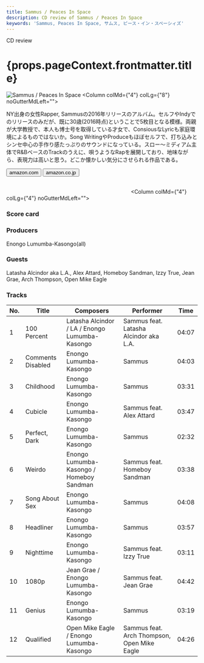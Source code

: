 ```yaml
---
title: Sammus / Peaces In Space
description: CD review of Sammus / Peaces In Space
keywords: 'Sammus, Peaces In Space, サムス, ピース・イン・スペーシィズ'
---
```




<p className="largeP">CD review</p>
<h1 className="h1--no--margin">{props.pageContext.frontmatter.title}</h1>

<Row  className="image-card-group">
	<Column colMd={"3"} colLg={"4"} noGutterMdLeft="">
       <ImageCard>

![Sammus / Peaces In Space](../../images/cd/sammus1L.jpg) 
</ImageCard>
	</Column>
	<Column colMd={"4"} colLg={"8"} noGutterMdLeft="">
	<p>
	NY出身の女性Rapper, Sammusの2016年リリースのアルバム。セルフやIndyでのリリースのみだが、既に30歳(2016時点)ということで5枚目となる模様。両親が大学教授で、本人も博士号を取得している才女で、ConsiousなLyricも家庭環境によるものではないか。Song WritingやProduceもほぼセルフで、打ち込みとシンセ中心の手作り感たっぷりのサウンドになっている。スロー～ミディアム主体でR&BベースのTrackのうえに、唄うようなRapを展開しており、地味ながら、表現力は高いと思う。どこか懐かしい気分にさせられる作品である。
	</p>
	<div>
	  <Button className="button-right-mergin"  href="https://amzn.to/30t0gOn" kind="primary" size="small" renderIcon={ArrowUpRight24}>
      amazon.com
    </Button>
    <Button className="button-right-mergin"  href="https://amzn.to/33veFvw" kind="secondary" size="small" renderIcon={ArrowUpRight24}>
      amazon.co.jp
    </Button>
	</div>
	<a href="https://geo.music.apple.com/jp/album/pieces-in-space/1144178298?mt=1&app=music&ls=1&at=11lcug" style="display:inline-block;overflow:hidden;background:url(https://linkmaker.itunes.apple.com/ja-jp/lockup.svg?releaseDate=2016-10-28&kind=album&bubble=apple_music&style=mono-black) no-repeat;width:180px;height:45px;"></a>
	<a href="https://geo.music.apple.com/jp/album/pieces-in-space/1144178298?app=itunes&at=11lcug" style="display:inline-block;overflow:hidden;background:url(https://linkmaker.itunes.apple.com/ja-jp/badge-lrg.svg?releaseDate=2016-10-28&kind=album&bubble=itunes_music) no-repeat;width:140px;height:45px;"></a>
	</Column>
</Row>
<Row >
	<Column colMd={"4"} colLg={"4"} noGutterMdLeft="">
<div>
    <h3>Score card</h3>
	<SliderJS1 value="2" />
    <SliderJS2 value="2" />
	<SliderJS3 value="1" />
    <SliderJS4 value="8" />
</div>
</Column>
<Column colMd={"8"} colLg={"8"} noGutterMdLeft="">
<div>
<h3>Producers</h3>
<p>
Enongo Lumumba-Kasongo(all)
</p>
<h3>Guests</h3>
<p>
Latasha Alcindor aka L.A., Alex Attard, Homeboy Sandman, Izzy True, Jean Grae, Arch Thompson, Open Mike Eagle
</p>
</div>
</Column>
</Row>

<h3>Tracks</h3>

| No. |	 Title            |	 Composers                                     | Performer                                   | Time	 |
| --- |	----------------- | ---------------------------------------------- | ------------------------------------------- | ----- |
| 1	  |	100 Percent       | Latasha Alcindor / LA / Enongo Lumumba-Kasongo | Sammus feat. Latasha Alcindor aka L.A.      | 04:07 |
| 2	  |	Comments Disabled | Enongo Lumumba-Kasongo                         | Sammus                                      | 04:03 |
| 3	  |	Childhood         | Enongo Lumumba-Kasongo                         | Sammus                                      | 03:31 |
| 4	  |	Cubicle           | Enongo Lumumba-Kasongo                         | Sammus feat. Alex Attard                    | 03:47 |
| 5	  |	Perfect, Dark     | Enongo Lumumba-Kasongo                         | Sammus                                      | 02:32 |
| 6	  |	Weirdo            | Enongo Lumumba-Kasongo / Homeboy Sandman       | Sammus feat. Homeboy Sandman                | 03:38 |
| 7	  |	Song About Sex    | Enongo Lumumba-Kasongo                         | Sammus                                      | 04:08 |
| 8	  |	Headliner         | Enongo Lumumba-Kasongo                         | Sammus                                      | 03:57 |
| 9	  |	Nighttime         | Enongo Lumumba-Kasongo                         | Sammus feat. Izzy True                      | 03:11 |
| 10  |	1080p             | Jean Grae / Enongo Lumumba-Kasongo             | Sammus feat. Jean Grae                      | 04:42 |
| 11  |	Genius            | Enongo Lumumba-Kasongo                         | Sammus                                      | 03:19 |
| 12  |	Qualified         | Open Mike Eagle / Enongo Lumumba-Kasongo       | Sammus feat. Arch Thompson, Open Mike Eagle | 04:26 |
